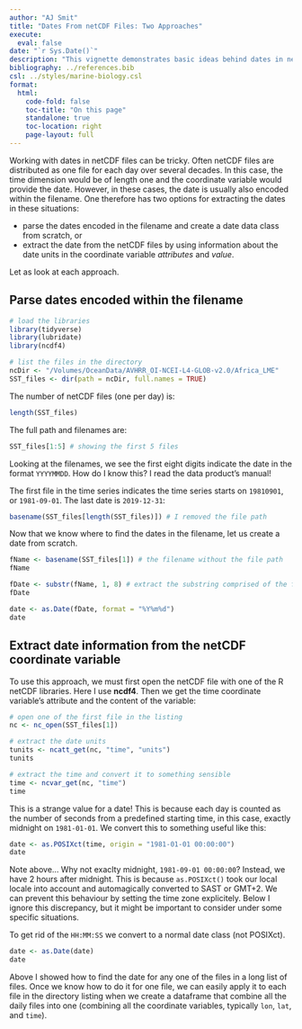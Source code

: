 ```yaml
---
author: "AJ Smit"
title: "Dates From netCDF Files: Two Approaches"
execute:
  eval: false
date: "`r Sys.Date()`"
description: "This vignette demonstrates basic ideas behind dates in netCDF files."
bibliography: ../references.bib
csl: ../styles/marine-biology.csl
format:
  html:
    code-fold: false
    toc-title: "On this page"
    standalone: true
    toc-location: right
    page-layout: full
---
```



Working with dates in netCDF files can be tricky. Often netCDF files are distributed as one file for each day over several decades. In this case, the time dimension would be of length one and the coordinate variable would provide the date. However, in these cases, the date is usually also encoded within the filename. One therefore has two options for extracting the dates in these situations:

* parse the dates encoded in the filename and create a date data class from scratch, or
* extract the date from the netCDF files by using information about the date units in the coordinate variable *attributes* and *value*.

Let as look at each approach. 

## Parse dates encoded within the filename

```r
# load the libraries
library(tidyverse)
library(lubridate)
library(ncdf4)

# list the files in the directory
ncDir <- "/Volumes/OceanData/AVHRR_OI-NCEI-L4-GLOB-v2.0/Africa_LME"
SST_files <- dir(path = ncDir, full.names = TRUE)
```

The number of netCDF files (one per day) is:

```r
length(SST_files)
```

The full path and filenames are:

```r
SST_files[1:5] # showing the first 5 files
```

Looking at the filenames, we see the first eight digits indicate the date in the format `YYYYMMDD`. How do I know this? I read the data product's manual! 

The first file in the time series indicates the time series starts on `19810901`, or `1981-09-01`. The last date is `2019-12-31`:

```r
basename(SST_files[length(SST_files)]) # I removed the file path
```

Now that we know where to find the dates in the filename, let us create a date from scratch.

```r
fName <- basename(SST_files[1]) # the filename without the file path
fName

fDate <- substr(fName, 1, 8) # extract the substring comprised of the first eight characters
fDate

date <- as.Date(fDate, format = "%Y%m%d")
date
```

## Extract date information from the netCDF coordinate variable

To use this approach, we must first open the netCDF file with one of the R netCDF libraries. Here I use **ncdf4**. Then we get the time coordinate variable's attribute and the content of the variable:

```r
# open one of the first file in the listing
nc <- nc_open(SST_files[1])

# extract the date units
tunits <- ncatt_get(nc, "time", "units")
tunits

# extract the time and convert it to something sensible
time <- ncvar_get(nc, "time")
time
```

This is a strange value for a date! This is because each day is counted as the number of seconds from a predefined starting time, in this case, exactly midnight on `1981-01-01`. We convert this to something useful like this:

```r
date <- as.POSIXct(time, origin = "1981-01-01 00:00:00")
date
```

Note above... Why not exaclty midnight, `1981-09-01 00:00:00`? Instead, we have 2 hours after midnight. This is because `as.POSIXct()` took our local locale into account and automagically converted to SAST or GMT+2. We can prevent this behaviour by setting the time zone explicitely. Below I ignore this discrepancy, but it might be important to consider under some specific situations.

To get rid of the `HH:MM:SS` we convert to a normal date class (not POSIXct).

```r
date <- as.Date(date)
date
```

Above I showed how to find the date for any one of the files in a long list of files. Once we know how to do it for one file, we can easily apply it to each file in the directory listing when we create a dataframe that combine all the daily files into one (combining all the coordinate variables, typically `lon`, `lat`, and `time`).
